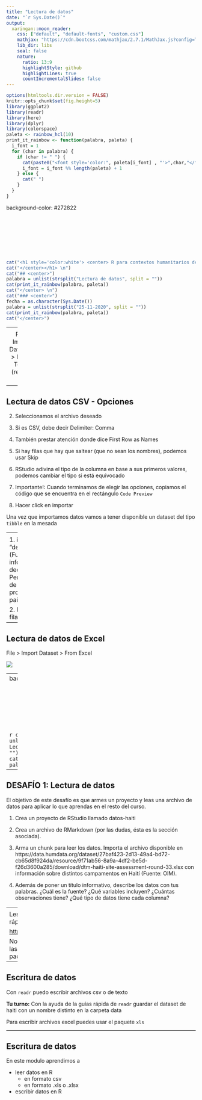 ```yaml
---
title: "Lectura de datos"
date: "`r Sys.Date()`"
output:
  xaringan::moon_reader:
    css: ["default", "default-fonts", "custom.css"]
    mathjax: "https://cdn.bootcss.com/mathjax/2.7.1/MathJax.js?config=TeX-MML-AM_HTMLorMML"
    lib_dir: libs
    seal: false
    nature:
      ratio: 13:9
      highlightStyle: github
      highlightLines: true
      countIncrementalSlides: false
---
```


```r
options(htmltools.dir.version = FALSE)
knitr::opts_chunk$set(fig.height=5) 
library(ggplot2)
library(readr)
library(here)
library(dplyr)
library(colorspace)
paleta <- rainbow_hcl(10)
print_it_rainbow <- function(palabra, paleta) {
  i_font = 1
  for (char in palabra) {
    if (char != " ") {
      cat(paste0("<font style='color:", paleta[i_font] , "'>",char,"</font>"))
      i_font = i_font %% length(paleta) + 1
    } else {
      cat(" ")
    }
  }
}
```

background-color: #272822

<br>
<br>
<br>
<br>
<br>
<br>


```r
cat("<h1 style='color:white'> <center> R para contextos humanitarios de emergencia")
cat("</center></h1> \n")
cat("## <center>")
palabra = unlist(strsplit("Lectura de datos", split = ""))
cat(print_it_rainbow(palabra, paleta))
cat("</center> \n")
cat("### <center>")
fecha = as.character(Sys.Date())
palabra = unlist(strsplit("25-11-2020", split = ""))
cat(print_it_rainbow(palabra, paleta))
cat("</center>")
```

---
<div class="my-header"></div>
## Lectura de datos

En general, el primer paso de nuestro flujo de trabajo es importar los datos a R

Una vez importados los datos, podremos:
  - Modificarlos
  - Graficarlos 
  - Modelarlos
  - Comunicar nuestros resultados

Los tipos de archivos de almacenamiento de datos más comunes son:
  - Excel
  - CSV (Comma Separated Values)

Tambien existen
  - json
  - XML, etc.

---
<div class="my-header"></div>
## Lectura de datos CSV

File > Import Dataset > From Text...(readr)

![](img/importar-asilo.png)

---
<div class="my-header"></div>
## Lectura de datos CSV - Opciones

2. Seleccionamos el archivo deseado

3. Si es CSV, debe decir Delimiter: Comma

4. También prestar atención donde dice First Row as Names

5. Si hay filas que hay que saltear (que no sean los nombres), podemos usar Skip

6. RStudio adivina el tipo de la columna en base a sus primeros valores, podemos cambiar el tipo si está equivocado 

6. Importante!: Cuando terminamos de elegir las opciones, copiamos el código que se encuentra en el rectángulo `Code Preview`

7. Hacer click en importar

Una vez que importamos datos vamos a tener disponible un dataset del tipo `tibble` en la mesada

---
<div class="my-header"></div>
## Lectura de datos


La última línea de código que copiamos es 

> `View(nombre_dataset)`

Ese comando sirve para visualizar las filas y columnas del dataset. También si corremos 

> `nombre_dataset`

veremos en la consola (o justo debajo del bloque de código si es un RMarkdown) algunas pocas filas del dataset.

El comando `str(nombre_dataset)` devuelve una descripción general del dataset. Algunos campos que nos devuelve el comando son:

- Tipo de dato (tibble)
- Tamaño ([filas x columnas])
- Nombre y tipo de las columnas, etc.

Posibles tipos de columnas: texto (`character`), números (`double`, `numeric`, `integer`), fechas (`Date`, `DateTime`), lógicos (`logical`), categóricas (`factor`), etc.

---
<div class="my-header"></div>
## Tu turno: Lectura de datos CSV

1. importar el archivo "decisiones_asilo_peru.csv" (Fuente: UNHCR) con información sobre las decisiones tomadas en Perú frente a los pedidos de asilo recibidos provenientes de distintos países 

2. Indicar que cantidad de filas y columnas tiene

---
<div class="my-header"></div>
## Lectura de datos de Excel

File > Import Dataset > From Excel

![](img/importar-haiti.png)

---
<div class="my-header"></div>
## Lectura de datos de Excel

- El paquete utilizado es `readxl`

**Importante!** 
- Número de página donde se encuentra el dataset
- Rango de celdas donde se encuentra

---
background-color: #272822

<br>
<br>
<br>
<br>
<br>
<br>


```r
cat("# <center>")
palabra = unlist(strsplit("Desafío 1: Lectura de datos ", split = ""))
cat(print_it_rainbow(palabra, paleta))
cat("</center> \n")
```


---
<div class="my-header"></div>
## DESAFÍO 1: Lectura de datos 

El objetivo de este desafío es que armes un proyecto y  leas una archivo de datos para aplicar lo que aprendas en el resto del curso.

1. Crea un proyecto de RStudio llamado datos-haiti

3. Crea un archivo de RMarkdown (por las dudas, ésta es la sección asociada). 

2. Arma un chunk para leer los datos. Importa el archivo disponible en https://data.humdata.org/dataset/27baf423-2d13-49a4-bd72-cb65d8f924da/resource/9f71ab56-8a9a-4df2-be5d-f26d3600a285/download/dtm-haiti-site-assessment-round-33.xlsx con información sobre distintos campamentos en Haití (Fuente: OIM). 

4. Además de poner un título informativo, describe los datos con tus palabras. ¿Cuál es la fuente? ¿Qué variables incluyen? ¿Cuántas observaciones tiene? ¿Qué tipo de datos tiene cada columna?

---
<div class="my-header"></div>
## Observaciones sobre el desafío:

- Notar que se puede importar directo usando el url

- Observa que la segunda fila no debería aparecer como una observación del dataset. En el futuro veremos cómo quitarla

- Esta fila arruina la detección del tipo de todas las columnas numéricas

- Arreglar el tipo de las columnas 

---
<div class="my-header"></div>
## Escritura de datos

Les presento las cheatsheets o guías rápidas (en español) `r emo::ji("star")`

[https://rstudio.com/resources/cheatsheets/](https://rstudio.com/resources/cheatsheets/)

Nos describen brevemente la mayoria de las posibilidades que nos brinda un paquete `r emo::ji("gift")`

---
<div class="my-header"></div>
## Escritura de datos

Con `readr` puedo escribir archivos csv o de texto

**Tu turno:** Con la ayuda de la guías rápida de `readr` guardar el dataset de haiti con un nombre distinto en la carpeta data

Para escribir archivos excel puedes usar el paquete `xls`

---
<div class="my-header"></div>
## Escritura de datos

En este modulo aprendimos a 

- leer datos en R
  - en formato csv
  - en formato .xls o .xlsx
  
- escribir datos en R 

